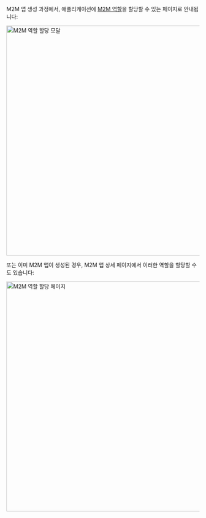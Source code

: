 
M2M 앱 생성 과정에서, 애플리케이션에 [M2M 역할](/authorization/role-based-access-control/configure-roles#define-role-type)을 할당할 수 있는 페이지로 안내됩니다:

<img alt="M2M 역할 할당 모달" src={AssignM2mRolesModal} width="600px" />

또는 이미 M2M 앱이 생성된 경우, M2M 앱 상세 페이지에서 이러한 역할을 할당할 수도 있습니다:

<img alt="M2M 역할 할당 페이지" src={AssignM2mRolesPage} width="600px" />
